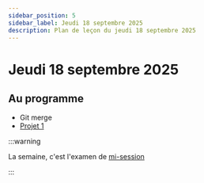 ```yaml
---
sidebar_position: 5
sidebar_label: Jeudi 18 septembre 2025
description: Plan de leçon du jeudi 18 septembre 2025
---
```


# Jeudi 18 septembre 2025

## Au programme

- Git merge
- [Projet 1](../evaluations/projet_1.mdx)

:::warning

La semaine, c'est l'examen de [mi-session](../evaluations/examen_mi_session.mdx)

:::